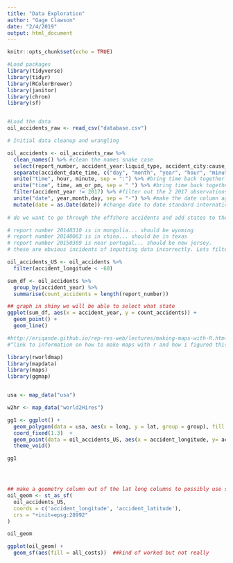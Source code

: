 ```yaml
---
title: "Data Exploration"
author: "Gage Clawson"
date: "2/4/2019"
output: html_document
---
```


```r
knitr::opts_chunk$set(echo = TRUE)
```

```r
#Load packages
library(tidyverse)
library(tidyr)
library(RColorBrewer)
library(janitor)
library(chron)
library(sf)



```


```r
#Load the data
oil_accidents_raw <- read_csv("database.csv")
```

```r
# Initial data cleanup and wrangling

oil_accidents <- oil_accidents_raw %>%
  clean_names() %>% #clean the names snake case
  select(report_number, accident_year:liquid_type, accident_city:cause_category, net_loss_barrels:restart_date_time, property_damage_costs:all_costs) %>% #select relevant columns
  separate(accident_date_time, c("day", "month", "year", "hour", "minute" ,"am_or_pm"), by = c("/", " ")) %>%  #separate the date time column
  unite("time", hour, minute, sep = ":") %>% #bring time back together
  unite("time", time, am_or_pm, sep = " ") %>% #bring time back together
  filter(accident_year != 2017) %>% #filter out the 2 2017 observations
  unite("date", year,month,day, sep = "-") %>% #make the date column again
  mutate(date = as.Date(date)) #change date to date standard internation date format 
  
# do we want to go through the offshore accidents and add states to them by looking at the coordinates? Looks like most of them are in louisana 

# report number 20140310 is in mongolia... should be wyoming
# report number 20140063 is in china... should be in texas
# report number 20150309 is near portugal... should be new jersey. 
# these are obvious incidents of inputting data incorrectly. Lets filter to lat and long ranges for the united states. I think all of the latitudes look fine 

oil_accidents_US <- oil_accidents %>%
  filter(accident_longitude < -60)
```


```r
sum_df <- oil_accidents %>%
  group_by(accident_year) %>%
  summarise(count_accidents = length(report_number))

## graph in shiny we will be able to select what state
ggplot(sum_df, aes(x = accident_year, y = count_accidents)) +
  geom_point() +
  geom_line()
```

```r

#http://eriqande.github.io/rep-res-web/lectures/making-maps-with-R.html 
#^link to information on how to make maps with r and how i figured this out

library(rworldmap)
library(mapdata)
library(maps)
library(ggmap)


usa <- map_data("usa")

w2hr <- map_data("world2Hires")

gg1 <- ggplot() +
  geom_polygon(data = usa, aes(x = long, y = lat, group = group), fill = "darkgreen", color = "red") +
  coord_fixed(1.3)  + 
  geom_point(data = oil_accidents_US, aes(x = accident_longitude, y= accident_latitude)) +
  theme_void()

gg1




## make a geometry column out of the lat long columns to possibly use sf like we did in lab to map. 
oil_geom <- st_as_sf(
  oil_accidents_US, 
  coords = c('accident_longitude', 'accident_latitude'),
  crs = "+init=epsg:28992"
)

oil_geom

ggplot(oil_geom) +
  geom_sf(aes(fill = all_costs))  ##kind of worked but not really 
```


